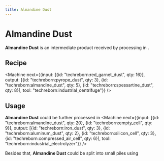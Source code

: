 ```yaml
---
title: Almandine Dust
---
```


<ItemImage file="almandine_dust" alt="Almandine Dust" size="200" />

# Almandine Dust

**Almandine Dust** is an intermediate product received by processing <McItem slug="techreborn:red_garnet_dust"/> in <McItem slug="techreborn:industrial_centrifuge"/>.

## Recipe

<CraftingTable recipe="input techreborn:small_pile_of_almandine_dust techreborn:small_pile_of_almandine_dust air input techreborn:small_pile_of_almandine_dust techreborn:small_pile_of_almandine_dust air input air air air output techreborn:almandine_dust"/>

<Machine next={{input: [{id: "techreborn:red_garnet_dust", qty: 16}], output: [{id: "techreborn:pyrope_dust", qty: 3}, {id: "techreborn:almandine_dust", qty: 5}, {id: "techreborn:spessartine_dust", qty: 8}], tool: "techreborn:industrial_centrifuge"}} />

## Usage

**Almandine Dust** could be further processed in <Machine next={{input: [{id: "techreborn:almandine_dust", qty: 20}, {id: "techreborn:empty_cell", qty: 9}], output: [{id: "techreborn:iron_dust", qty: 3}, {id: "techreborn:aluminum_dust", qty: 2}, {id: "techreborn:silicon_cell", qty: 3}, {id: "techreborn:compressed_air_cell", qty: 6}], tool: "techreborn:industrial_electrolyzer"}} />

Besides that, **Almandine Dust** could be split into small piles using <McItem slug="minecraft:crafting_table"/>  
<CraftingTable recipe="input air air air input air techreborn:almandine_dust air input air air air output techreborn:small_pile_of_almandine_dust,4"/>
